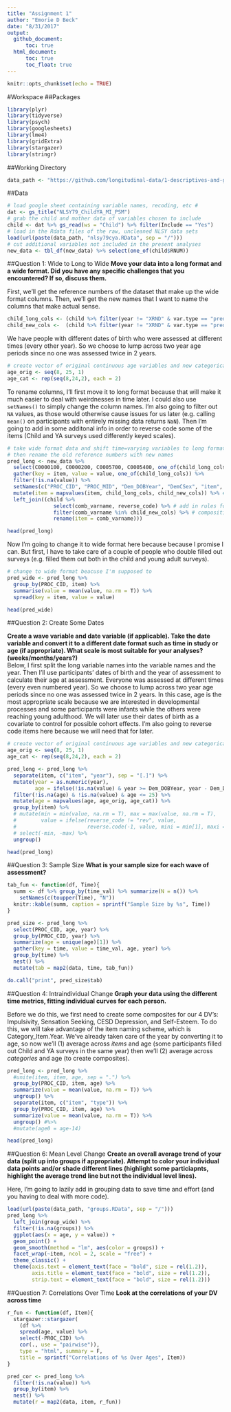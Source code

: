 ```yaml
---
title: "Assignment 1"
author: "Emorie D Beck"
date: "8/31/2017"
output: 
  github_document:
      toc: true
  html_document:
      toc: true
      toc_float: true
---
```


```r
knitr::opts_chunk$set(echo = TRUE)
```

<style type="text/css">
.table {

    width: 40%;
    align: center;

}
</style>

#Workspace
##Packages

```r
library(plyr)
library(tidyverse)
library(psych)
library(googlesheets)
library(lme4)
library(gridExtra)
library(stargazer)
library(stringr)
```

##Working Directory
```r
data_path <- "https://github.com/longitudinal-data/1-descriptives-and-graphs-emoriebeck/raw/master"
```

##Data
```r
# load google sheet containing variable names, recoding, etc #
dat <- gs_title("NLSY79_ChildYA_MI_PSM")
# grab the child and mother data of variables chosen to include 
child <- dat %>% gs_read(ws = "Child") %>% filter(Include == "Yes")
# load in the Rdata files of the raw, uncleaned NLSY data sets
load(url(paste(data_path, "nlsy79cya.RData", sep = "/")))
# cut additional variables not included in the present analyses
new_data <- tbl_df(new_data) %>% select(one_of(child$RNUM))
```

##Question 1: Wide to Long to Wide
<strong>Move your data into a long format and a wide format. Did you have any specific challenges that you encountered? If so, discuss them.  </strong>

First, we'll get the reference numbers of the dataset that make up the wide format columns. Then, we'll get the new names that I want to name the columns that make actual sense.  
```r
child_long_cols <- (child %>% filter(year != "XRND" & var.type == "predictor"))$RNUM
child_new_cols <-  (child %>% filter(year != "XRND" & var.type == "predictor"))$comb_varname
```

We have people with different dates of birth who were assessed at different times (every other year). So we choose to lump across two year age periods since no one was assessed twice in 2 years.  
```r
# create vector of original continuous age variables and new categorical ones
age_orig <- seq(8, 25, 1)
age_cat <- rep(seq(8,24,2), each = 2)
```

To rename columns, I'll first move it to long format because that will make it much easier to deal with weirdnesses in time later. I could also use `setNames()` to simply change the column names. I'm also going to filter out `NA` values, as those would otherwise cause issues for us later (e.g. calling `mean()` on participants with entirely missing data returns `NaN`). Then I'm going to add in some additonal info in order to reverse code some of the items (Child and YA surveys used differently keyed scales).
```r
# take wide format data and shift time=varying variables to long format
# then rename the old reference numbers with new names
pred_long <- new_data %>%
  select(C0000100, C0000200, C0005700, C0005400, one_of(child_long_cols)) %>%
  gather(key = item, value = value, one_of(child_long_cols)) %>%
  filter(!is.na(value)) %>%
  setNames(c("PROC_CID", "PROC_MID", "Dem_DOBYear", "DemCSex", "item", "value")) %>% # rename columns
  mutate(item = mapvalues(item, child_long_cols, child_new_cols)) %>% # recode items to to new names
  left_join((child %>% 
               select(comb_varname, reverse_code) %>% # add in rules for 
               filter(comb_varname %in% child_new_cols) %>% # compositing and reverse coding
               rename(item = comb_varname)))

head(pred_long)
```

Now I'm going to change it to wide format here because because I promise I can. But first, I have to take care of a couple of people who double filled out surveys (e.g. filled them out both in the child and young adult surveys).
```r
# change to wide format beacuse I'm supposed to
pred_wide <- pred_long %>%
  group_by(PROC_CID, item) %>%
  summarise(value = mean(value, na.rm = T)) %>%
  spread(key = item, value = value)

head(pred_wide)
```


##Question 2: Create Some Dates

<strong>Create a wave variable and date variable (if applicable). Take the date variable and convert it to a different date format such as time in study or age (if appropriate). What scale is most suitable for your analyses? (weeks/months/years?) </strong>  
Below, I first split the long variable names into the variable names and the year. Then I'll use participants' dates of birth and the year of assessment to calculate their age at assessment. Everyone was assessed at different times (every even numbered year). So we choose to lump across two year age periods since no one was assessed twice in 2 years. In this case, age is the most appropriate scale because we are interested in developmental processes and some participants were infants while the others were reaching young adulthood. We will later use their dates of birth as a covariate to control for possible cohort effects. I'm also going to reverse code items here because we will need that for later.  
```r
# create vector of original continuous age variables and new categorical ones
age_orig <- seq(8, 25, 1)
age_cat <- rep(seq(8,24,2), each = 2)

pred_long <- pred_long %>%
  separate(item, c("item", "year"), sep = "[.]") %>%
  mutate(year = as.numeric(year), 
         age = ifelse(!is.na(value) & year >= Dem_DOBYear, year - Dem_DOBYear, NA)) %>%
  filter(!is.na(age) & !is.na(value) & age <= 25) %>%
  mutate(age = mapvalues(age, age_orig, age_cat)) %>%
  group_by(item) %>%
  # mutate(min = min(value, na.rm = T), max = max(value, na.rm = T),                  
  #        value = ifelse(reverse_code != "rev", value,
  #                       reverse.code(-1, value, mini = min[1], maxi = max[1]))) %>%
  # select(-min, -max) %>%
  ungroup()

head(pred_long)
```


##Question 3: Sample Size
<strong>What is your sample size for each wave of assessment?</strong>
```r
tab_fun <- function(df, Time){
  summ <- df %>% group_by(time_val) %>% summarize(N = n()) %>% 
    setNames(c(toupper(Time), "N"))
  knitr::kable(summ, caption = sprintf("Sample Size by %s", Time))
}

pred_size <- pred_long %>% 
  select(PROC_CID, age, year) %>%
  group_by(PROC_CID, year) %>%
  summarize(age = unique(age)[1]) %>%
  gather(key = time, value = time_val, age, year) %>%
  group_by(time) %>%
  nest() %>%
  mutate(tab = map2(data, time, tab_fun))

do.call("print", pred_size$tab)
```


##Question 4: Intraindividual Change
<strong>Graph your data using the different time metrics, fitting individual curves for each person.</strong>  

Before we do this, we first need to create some composites for our 4 DV's: Impulsivity, Sensation Seeking, CESD Depression, and Self-Esteem. To do this, we will take advantage of the item naming scheme, which is Category_Item.Year. We've already taken care of the year by converting it to age, so now we'll (1) average across *items* and age (some participants filled out Child and YA surveys in the same year) then we'll (2) average across *categories* and age (to create composites).   
```r
pred_long <- pred_long %>%
  #unite(item, item, age, sep = ".") %>%
  group_by(PROC_CID, item, age) %>%
  summarize(value = mean(value, na.rm = T)) %>%
  ungroup() %>%
  separate(item, c("item", "type")) %>%
  group_by(PROC_CID, item, age) %>%
  summarize(value = mean(value, na.rm = T)) %>%
  ungroup() #%>%
  #mutate(age0 = age-14)

head(pred_long)
```


##Question 6: Mean Level Change 
<strong>Create an overall average trend of your data (split up into groups if appropriate). Attempt to color your individual data points and/or shade different lines (highlight some particiapnts, highlight the average trend line but not the individual level lines).</strong>

Here, I'm going to lazily add in grouping data to save time and effort (and you having to deal with more code).  

```r
load(url(paste(data_path, "groups.RData", sep = "/")))
pred_long %>%
  left_join(group_wide) %>%
  filter(!is.na(groups)) %>%
  ggplot(aes(x = age, y = value)) + 
  geom_point() +
  geom_smooth(method = "lm", aes(color = groups)) +
  facet_wrap(~item, ncol = 2, scale = "free") + 
  theme_classic() +
  theme(axis.text = element_text(face = "bold", size = rel(1.2)),
        axis.title = element_text(face = "bold", size = rel(1.2)),
        strip.text = element_text(face = "bold", size = rel(1.2)))
```


##Question 7: Correlations Over Time
<strong>Look at the correlations of your DV across time</strong>
```r
r_fun <- function(df, Item){
  stargazer::stargazer(
    (df %>%
    spread(age, value) %>%
    select(-PROC_CID) %>%
    cor(., use = "pairwise")), 
    type = "html", summary = F,
    title = sprintf("Correlations of %s Over Ages", Item))
}

pred_cor <- pred_long %>%
  filter(!is.na(value)) %>%
  group_by(item) %>%
  nest() %>%
  mutate(r = map2(data, item, r_fun))
```

